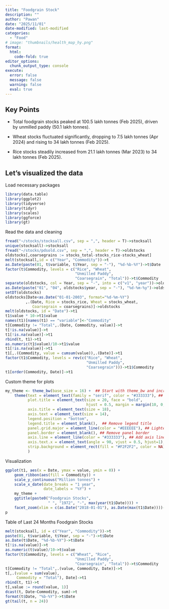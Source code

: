 ```yaml
---
title: "Foodgrain Stock"
description: ""
author: "Pawan"
date: "2025/11/01"
date-modified: last-modified
categories:
  - "Food"
# image: "thumbnails/health_map_hy.png"
format:
  html:
    code-fold: true
editor_options:
  chunk_output_type: console
execute:
  error: false
  message: false
  warning: false
  eval: true
---
```

## Key Points
+ Total foodgrain stocks peaked at 100.5 lakh tonnes (Feb 2025), driven by unmilled paddy (50.1 lakh tonnes).

+ Wheat stocks fluctuated significantly, dropping to 7.5 lakh tonnes (Apr 2024) and rising to 34 lakh tonnes (Feb 2025).

+ Rice stocks steadily increased from 21.1 lakh tonnes (Mar 2023) to 34 lakh tonnes (Feb 2025).

## Let's visualized the data
Load necessary packages
```r
library(data.table)
library(ggplot2)
library(tidyverse)
library(tidyr)
library(scales)
library(ggforce)
library(gt)
```

Read the data and cleaning

```r
fread("~/stocks/stocksall.csv", sep = ",", header = T)->stocksall
unique(stocksall)->stocksall
fread("~/stocks/pdsold.csv", sep = ",", header = T)->oldstocks
oldstocks[,coarsegrains := stocks_total-stocks_rice-stocks_wheat]
melt(stocksall,id = c("Year", "Commodity"))->t
as.Date(paste(01, t$variable, t$Year, sep = "-"), "%d-%b-%Y")->t$Date
factor(t$Commodity, levels = c("Rice", "Wheat",
                               "Unmilled Paddy",
                               "Coarsegrain", "Total"))->t$Commodity
separate(oldstocks, col = Year, sep = "-", into = c("v1", "year"))->oldstocks
as.Date(paste("01", "04", oldstocks$year, sep = "-"), "%d-%m-%y")->oldstocks$Date
setDT(oldstocks)
oldstocks[Date<as.Date("01-01-2003", format="%d-%m-%Y")
         ,.(Date, Rice = stocks_rice, Wheat = stocks_wheat,
            Coarsegrain = coarsegrains)]->oldstocks
melt(oldstocks, id = "Date")->t1
t1$value * 10->t1$value
names(t1)[names(t1) == "variable"]<-"Commodity"
t[Commodity != "Total",.(Date, Commodity, value)]->t
t[!is.na(value)]->t
t1[!is.na(value)]->t1
rbind(t, t1)->t1
as.numeric(t1$value)/10->t1$value
t1[!is.na(value)]->t1
t1[,.(Commodity, value = cumsum(value)),.(Date)]->t1
factor(t1$Commodity, levels = rev(c("Rice", "Wheat",
                                    "Unmilled Paddy",
                                    "Coarsegrain")))->t1$Commodity
t1[order(Commodity, Date)]->t1
```

Custom theme for plots

```r
my_theme <- theme_bw(base_size = 16) +  ## Start with theme_bw and increase base size
    theme(text = element_text(family = "serif", color = "#333333"), ## Set font family and color
          plot.title = element_text(size = 20, face = "bold",
                                    hjust = 0.5, margin = margin(10, 0, 10, 0)), ## Center and style title
          axis.title = element_text(size = 18),
          axis.text = element_text(size = 14),
          legend.position = "bottom",
          legend.title = element_blank(),  ## Remove legend title
          panel.grid.major = element_line(color = "#EEEEEE"), ## Lighter grid lines
          panel.border = element_blank(), ## Remove panel border
          axis.line = element_line(color = "#333333"), ## Add axis lines
          axis.text.x = element_text(angle = 90, vjust = 0.5, hjust=1),
          strip.background = element_rect(fill = "#F2F2F2", color = NA) ## Style facet strips (if used)
          )
```

Visualization

```r
ggplot(t1, aes(x = Date, ymax = value, ymin = 0)) +
    geom_ribbon(aes(fill = Commodity)) +
    scale_y_continuous("Million tonnes") +
    scale_x_date(date_breaks = "1 year",
                 date_labels = "%Y") +
    my_theme +
    ggtitle(paste0("Foodgrain Stocks",
                   " ", "1972", "-", max(year(t1$Date)))) +
    facet_zoom(xlim = c(as.Date("2018-01-01"), as.Date(max(t1$Date))))->p
p
```
Table of Last 24 Months Foodgrain Stocks

```r
melt(stocksall, id = c("Year", "Commodity"))->t
paste(01, t$variable, t$Year, sep = "-")->t$Date
as.Date(t$Date, "%d-%b-%Y")->t$Date
t[!is.na(value)]->t
as.numeric(t$value)/10->t$value
factor(t$Commodity, levels = c("Wheat", "Rice",
                               "Unmilled Paddy",
                               "Coarsegrain", "Total"))->t$Commodity
t[Commodity != "Total",.(value, Commodity, Date)]->t
t[,.(value = sum(value),
     Commodity = "Total"), Date]->t1
rbind(t, t1)->t
t[,value := round(value, 1)]
dcast(t, Date~Commodity, sum)->t
format(t$Date, "%b-%Y")->t$Date
gt(tail(t, n = 24))
```
